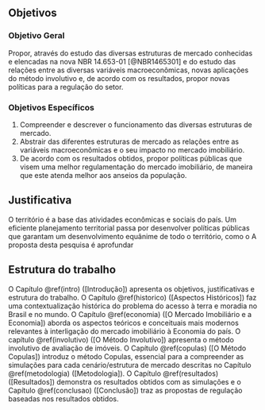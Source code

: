 <!--
This is for including Chapter 1.  Notice that it's also good practice to name your chunk.  This will help you debug potential issues as you knit.  The chunk above is called intro and the one below is called chapter1.  Feel free to change the name of the Rmd file as you wish, but don't forget to change it here from chap1.Rmd.
-->

<!--
The {#rmd-basics} text after the chapter declaration will allow us to link throughout the document back to the beginning of Chapter 1.  These labels will automatically be generated (if not specified) by changing the spaces to hyphens and capital letters to lowercase.  Look for the reference to this label at the beginning of Chapter 2.
-->


## Objetivos

### Objetivo Geral

Propor, através do estudo das diversas estruturas de mercado conhecidas e 
elencadas na nova NBR 14.653-01 [@NBR1465301] e do estudo das relações entre as 
diversas variáveis macroeconômicas, novas aplicações do método involutivo e,
de acordo com os resultados, propor novas políticas para a regulação do setor.

### Objetivos Específicos 

1. Compreender e descrever o funcionamento das diversas estruturas de mercado.
2. Abstrair das diferentes estruturas de mercado as relações entre as variáveis
macroeconômicas e o seu impacto no mercado imobiliário.
3. De acordo com os resultados obtidos, propor políticas públicas que visem uma 
melhor regulamentação do mercado imobiliário, de maneira que este atenda melhor
aos anseios da população.

## Justificativa

O território é a base das atividades econômicas e sociais do país. Um eficiente
planejamento territorial passa por desenvolver políticas públicas que garantam
um desenvolvimento equânime de todo o território, como o A proposta desta 
pesquisa é aprofundar 

## Estrutura do trabalho

O Capítulo \@ref(intro) ([Introdução])  apresenta os objetivos, justificativas e
estrutura do trabalho. O Capítulo \@ref(historico) ([Aspectos Históricos]) faz
uma contextualização histórica do problema do acesso à terra e moradia no Brasil
e no mundo. O Capítulo \@ref(economia) ([O Mercado Imobiliário e a Economia])
aborda os aspectos teóricos e conceituais mais modernos relevantes à
interligação do mercado imobiliário à Economia do país. O capítulo
\@ref(involutivo) ([O Método Involutivo]) apresenta o método involutivo de
avaliação de imóveis. O Capítulo \@ref(copulas) ([O Método Copulas]) introduz o
método Copulas, essencial para a compreender as simulações para cada
cenário/estrutura de mercado descritas no Capítulo \@ref(metodologia)
([Metodologia]). O Capítulo \@ref(resultados) ([Resultados]) demonstra os
resultados obtidos com as simulações  e o Capítulo \@ref(conclusao)
([Conclusão]) traz as propostas de regulação baseadas nos resultados obtidos.
